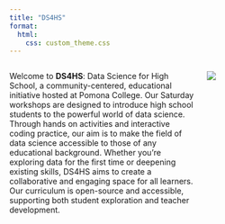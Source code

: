 ```yaml
---
title: "DS4HS"
format: 
  html: 
    css: custom_theme.css
---
```


::: {.columns}

::: {.column width="50%"}
Welcome to **DS4HS**: Data Science for High School, a community-centered, educational initiative hosted at Pomona College. Our Saturday workshops are designed to introduce high school students to the powerful world of data science. Through hands on activities and interactive coding practice, our aim is to make the field of data science accessible to those of any educational background. Whether you're exploring data for the first time or deepening existing skills, DS4HS aims to create a collaborative and engaging space for all learners. Our curriculum is open-source and accessible, supporting both student exploration and teacher development.
:::

::: {.column width="15%"}
<img src="Saturdata/images/DS4HS.png">
:::

:::

